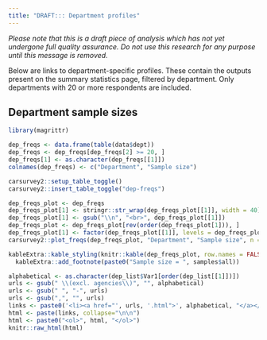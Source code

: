 ```yaml
---
title: "DRAFT::: Department profiles"
---
```


*Please note that this is a draft piece of analysis which has not yet undergone full quality assurance. Do not use this research for any purpose until this message is removed.*

Below are links to department-specific profiles. These contain the outputs present on the summary statistics page, filtered by department. Only departments with 20 or more respondents are included.

## Department sample sizes

``` r

library(magrittr)

dep_freqs <- data.frame(table(data$dept))
dep_freqs <- dep_freqs[dep_freqs[2] >= 20, ]
dep_freqs[1] <- as.character(dep_freqs[[1]])
colnames(dep_freqs) <- c("Department", "Sample size")

carsurvey2::setup_table_toggle()
carsurvey2::insert_table_toggle("dep-freqs")

```

<div id="dep-freqs-chart">
``` r

dep_freqs_plot <- dep_freqs
dep_freqs_plot[1] <- stringr::str_wrap(dep_freqs_plot[[1]], width = 40)
dep_freqs_plot[1] <- gsub("\\n", "<br>", dep_freqs_plot[[1]])
dep_freqs_plot <- dep_freqs_plot[rev(order(dep_freqs_plot[1])), ]
dep_freqs_plot[1] <- factor(dep_freqs_plot[[1]], levels = dep_freqs_plot[[1]])
carsurvey2::plot_freqs(dep_freqs_plot, "Department", "Sample size", n = samples$all, font_size = 14, orientation = "h", height = 1000)

```
</div>

<div id="dep-freqs-table">
``` r

kableExtra::kable_styling(knitr::kable(dep_freqs_plot, row.names = FALSE)) %>% 
  kableExtra::add_footnote(paste0("Sample size = ", samples$all))

```
</div>


``` r

alphabetical <- as.character(dep_list$Var1[order(dep_list[[1]])])
urls <- gsub(" \\(excl. agencies\\)", "", alphabetical)
urls <- gsub(" ", "-", urls)
urls <- gsub(",", "", urls)
links <- paste0('<li><a href="', urls, '.html">', alphabetical, "</a></li>")
html <- paste(links, collapse="\n\n")
html <- paste0("<ol>", html, "</ol>")
knitr::raw_html(html)

```
